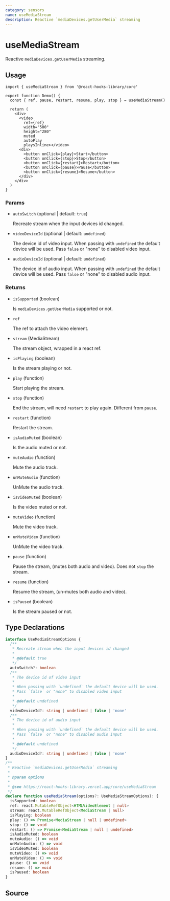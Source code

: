 ```yaml
---
category: sensors
name: useMediaStream
description: Reactive `mediaDevices.getUserMedia` streaming
---
```



<Playground>
  <Demo />
</Playground>

# useMediaStream

Reactive `mediaDevices.getUserMedia` streaming.

## Usage

```tsx
import { useMediaStream } from '@react-hooks-library/core'

export function Demo() {
  const { ref, pause, restart, resume, play, stop } = useMediaStream()

  return (
    <div>
      <video
        ref={ref}
        width="500"
        height="280"
        muted
        autoPlay
        playsInline></video>
      <div>
        <button onClick={play}>Start</button>
        <button onClick={stop}>Stop</button>
        <button onClick={restart}>Restart</button>
        <button onClick={pause}>Pause</button>
        <button onClick={resume}>Resume</button>
      </div>
    </div>
  )
}
```

### Params

- `autoSwitch` (optional | default: `true`)

  Recreate stream when the input devices id changed.

- `videoDeviceId` (optional | default: `undefined`)

  The device id of video input.
  When passing with `undefined` the default device will be used.
  Pass `false` or "none" to disabled video input.

- `audioDeviceId` (optional | default: `undefined`)

  The device id of audio input.
  When passing with `undefined` the default device will be used.
  Pass `false` or "none" to disabled audio input.

### Returns

- `isSupported` (boolean)

  Is `mediaDevices.getUserMedia` supported or not.

- `ref`

  The ref to attach the video element.

- `stream` (MediaStream)

  The stream object, wrapped in a react ref.

- `isPlaying` (boolean)

  Is the stream playing or not.

- `play` (function)

  Start playing the stream.

- `stop` (function)

  End the stream, will need `restart` to play again.
  Different from `pause`.

- `restart` (function)

  Restart the stream.

- `isAudioMuted` (boolean)

  Is the audio muted or not.

- `muteAudio` (function)

  Mute the audio track.

- `unMuteAudio` (function)

  UnMute the audio track.

- `isVideoMuted` (boolean)

  Is the video muted or not.

- `muteVideo` (function)

  Mute the video track.

- `unMuteVideo` (function)

  UnMute the video track.

- `pause` (function)

  Pause the stream, (mutes both audio and video).
  Does not `stop` the stream.

- `resume` (function)

  Resume the stream, (un-mutes both audio and video).

- `isPaused` (boolean)

  Is the stream paused or not.

## Type Declarations

```typescript
interface UseMediaStreamOptions {
  /**
   * Recreate stream when the input devices id changed
   *
   * @default true
   */
  autoSwitch?: boolean
  /**
   * The device id of video input
   *
   * When passing with `undefined` the default device will be used.
   * Pass `false` or "none" to disabled video input
   *
   * @default undefined
   */
  videoDeviceId?: string | undefined | false | 'none'
  /**
   * The device id of audio input
   *
   * When passing with `undefined` the default device will be used.
   * Pass `false` or "none" to disabled audio input
   *
   * @default undefined
   */
  audioDeviceId?: string | undefined | false | 'none'
}
/**
 * Reactive `mediaDevices.getUserMedia` streaming
 *
 * @param options
 *
 * @see https://react-hooks-library.vercel.app/core/useMediaStream
 */
declare function useMediaStream(options?: UseMediaStreamOptions): {
  isSupported: boolean
  ref: react.MutableRefObject<HTMLVideoElement | null>
  stream: react.MutableRefObject<MediaStream | null>
  isPlaying: boolean
  play: () => Promise<MediaStream | null | undefined>
  stop: () => void
  restart: () => Promise<MediaStream | null | undefined>
  isAudioMuted: boolean
  muteAudio: () => void
  unMuteAudio: () => void
  isVideoMuted: boolean
  muteVideo: () => void
  unMuteVideo: () => void
  pause: () => void
  resume: () => void
  isPaused: boolean
}
```

## Source

<Source name="useMediaStream" pkg="core" />
